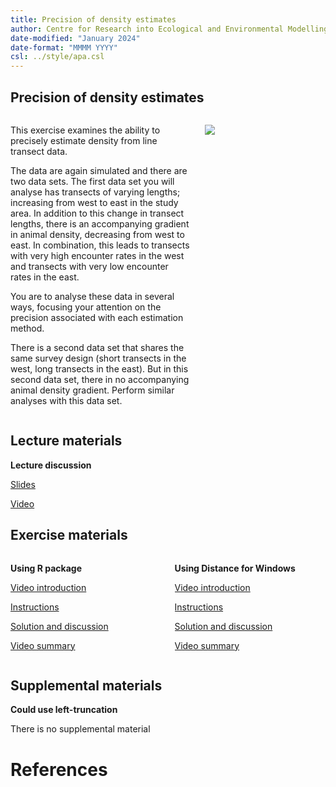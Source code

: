 ```yaml
---
title: Precision of density estimates
author: Centre for Research into Ecological and Environmental Modelling <br> **University of St Andrews**
date-modified: "January 2024"
date-format: "MMMM YYYY"
csl: ../style/apa.csl
---
```


## Precision of density estimates


::: columns

::: {.column width="60%"}
This exercise examines the ability to precisely estimate density from line transect data.

The data are again simulated and there are two data sets.  The first data set you will analyse has transects of varying lengths; increasing from west to east in the study area.  In addition to this change in transect lengths, there is an accompanying gradient in animal density, decreasing from west to east.  In combination, this leads to transects with very high encounter rates in the west and transects with very low encounter rates in the east.

You are to analyse these data in several ways, focusing your attention on the precision associated with each estimation method.

There is a second data set that shares the same survey design (short transects in the west, long transects in the east).  But in this second data set, there in no accompanying animal density gradient.  Perform similar analyses with this data set.
:::

::: {.column width="40%"}
![](precision-unsplash.jpg)

:::

:::

## Lecture materials
::: slide-deck
**Lecture discussion**


::: slides
[Slides](Mod2-2023-detfnmod.pdf)
:::


::: video
[Video](https://youtu.be/_4RX6P4PB4k)
:::
:::

## Exercise materials

::: columns

::: {.column width="50%"}
::: lab
**Using R package**

::: video
[Video introduction](https://youtu.be/_4RX6P4PB4k)
:::


::: instructions
[Instructions](R-prac/Pr4-instructions.qmd)
:::

::: instructions
[Solution and discussion](R-prac/Prac4_solution.qmd)
:::

::: video
[Video summary](https://youtu.be/_4RX6P4PB4k)
:::


:::
:::

::: {.column width="50%"}

::: lab
**Using Distance for Windows**

::: video
[Video introduction](https://youtu.be/_4RX6P4PB4k)
:::

::: instructions
[Instructions](DistWin-prac/temp.qmd)
:::

::: instructions
[Solution and discussion](DistWin-prac/temp.qmd)
:::

::: video
[Video summary](https://youtu.be/_4RX6P4PB4k)
:::

:::

:::


:::

## Supplemental materials
::: homework
**Could use left-truncation**

::: instructions
There is no supplemental material
:::
:::

# References
